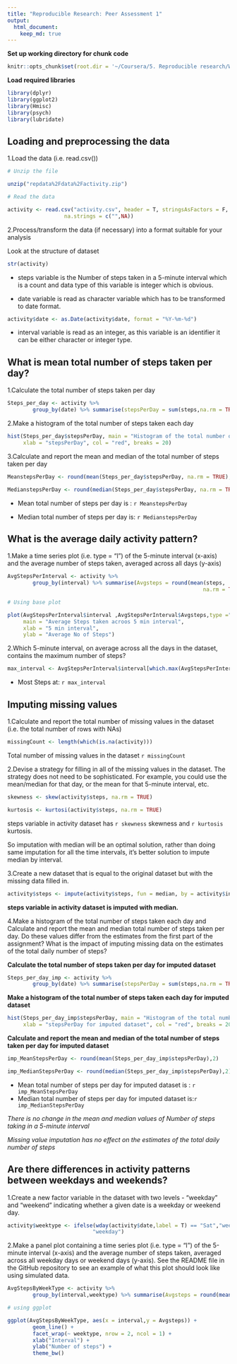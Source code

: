```yaml
---
title: "Reproducible Research: Peer Assessment 1"
output: 
  html_document:
    keep_md: true
---
```


**Set up working directory for chunk code**

```r
knitr::opts_chunk$set(root.dir = '~/Coursera/5. Reproducible research/Week 2')
```

**Load required libraries**

```r
library(dplyr)
library(ggplot2)
library(Hmisc)
library(psych)
library(lubridate)
```

## Loading and preprocessing the data

1.Load the data (i.e. read.csv())

```r
# Unzip the file

unzip("repdata%2Fdata%2Factivity.zip")

# Read the data 

activity <- read.csv("activity.csv", header = T, stringsAsFactors = F, 
                  na.strings = c("",NA))

```

2.Process/transform the data (if necessary) into a format suitable for your analysis  
  
Look at the structure of dataset

```r

str(activity)

```

* steps variable is the Number of steps taken in a 5-minute interval which is a count and data type of this variable is integer which is obvious.    
 
* date variable is read as character variable which has to be transformed to date format.  

```r

activity$date <- as.Date(activity$date, format = "%Y-%m-%d")

```

* interval variable is read as an integer, as this variable is an identifier it can be either character or integer type. 


## What is mean total number of steps taken per day?

1.Calculate the total number of steps taken per day

```r
Steps_per_day <- activity %>% 
        group_by(date) %>% summarise(stepsPerDay = sum(steps,na.rm = TRUE))

```

2.Make a histogram of the total number of steps taken each day

```r
hist(Steps_per_day$stepsPerDay, main = "Histogram of the total number of steps taken each day", 
     xlab = "stepsPerDay", col = "red", breaks = 20)

```

3.Calculate and report the mean and median of the total number of steps taken per day

```r

MeanstepsPerDay <- round(mean(Steps_per_day$stepsPerDay, na.rm = TRUE),2)

MedianstepsPerDay <- round(median(Steps_per_day$stepsPerDay, na.rm = TRUE),2)

```

* Mean total number of steps per day is : `r MeanstepsPerDay`  

* Median total number of steps per day is:  `r MedianstepsPerDay`  

## What is the average daily activity pattern?

1.Make a time series plot (i.e. type = "l") of the 5-minute interval (x-axis) and the average number of steps taken, averaged across all days (y-axis)

```r

AvgStepsPerInterval <- activity %>% 
        group_by(interval) %>% summarise(Avgsteps = round(mean(steps,
                                                              na.rm = TRUE),2))

# Using base plot

plot(AvgStepsPerInterval$interval ,AvgStepsPerInterval$Avgsteps,type ="l",
     main = "Average Steps taken acroos 5 min interval",
     xlab = "5 min interval",
     ylab = "Average No of Steps")

```

2.Which 5-minute interval, on average across all the days in the dataset, contains the maximum number of steps?

```r
max_interval <- AvgStepsPerInterval$interval[which.max(AvgStepsPerInterval$Avgsteps)]
```

* Most Steps at: `r max_interval`

## Imputing missing values

1.Calculate and report the total number of missing values in the dataset (i.e. the total number of rows with NAs)

```r
missingCount <- length(which(is.na(activity)))
```

Total number of missing values in the dataset `r missingCount`  

2.Devise a strategy for filling in all of the missing values in the dataset. The strategy does not need to be sophisticated. For example, you could use the mean/median for that day, or the mean for that 5-minute interval, etc.  

```r

skewness <- skew(activity$steps, na.rm = TRUE)

kurtosis <- kurtosi(activity$steps, na.rm = TRUE)

```

steps variable in activity dataset has `r skewness` skewness and 
`r kurtosis` kurtosis.  

So imputation with median will be an optimal solution, rather than doing same imputation for all the time intervals, it's better solution to impute median by interval.   

3.Create a new dataset that is equal to the original dataset but with the missing data filled in.

```r

activity$steps <- impute(activity$steps, fun = median, by = activity$interval)

```

**steps variable in activity dataset is imputed with median.**

4.Make a histogram of the total number of steps taken each day and Calculate and report the mean and median total number of steps taken per day. Do these values differ from the estimates from the first part of the assignment? What is the impact of imputing missing data on the estimates of the total daily number of steps?

**Calculate the total number of steps taken per day for imputed dataset**

```r

Steps_per_day_imp <- activity %>% 
        group_by(date) %>% summarise(stepsPerDay = sum(steps,na.rm = TRUE))

```

**Make a histogram of the total number of steps taken each day for imputed dataset**

```r
hist(Steps_per_day_imp$stepsPerDay, main = "Histogram of the total number of steps taken each day for Imputed dataset", 
     xlab = "stepsPerDay for imputed dataset", col = "red", breaks = 20)

```

**Calculate and report the mean and median of the total number of steps taken per day for imputed dataset**

```r

imp_MeanStepsPerDay <- round(mean(Steps_per_day_imp$stepsPerDay),2)

imp_MedianStepsPerDay <- round(median(Steps_per_day_imp$stepsPerDay),2)

```

* Mean total number of steps per day for imputed dataset is : `r imp_MeanStepsPerDay`  
* Median total number of steps per day for imputed dataset is:`r imp_MedianStepsPerDay`  

_There is no change in the mean and median values of Number of steps taking in a 5-minute interval_  

_Missing value imputation has no effect on the estimates of the  total daily number of steps_

## Are there differences in activity patterns between weekdays and weekends?

1.Create a new factor variable in the dataset with two levels - "weekday" and "weekend" indicating whether a given date is a weekday or weekend day.

```r
activity$weektype <- ifelse(wday(activity$date,label = T) == "Sat","weekend",
                           "weekday")
```

2.Make a panel plot containing a time series plot (i.e. type = "l") of the 5-minute interval (x-axis) and the average number of steps taken, averaged across all weekday days or weekend days (y-axis). See the README file in the GitHub repository to see an example of what this plot should look like using simulated data.

```r

AvgStepsByWeekType <- activity %>% 
        group_by(interval,weektype) %>% summarise(Avgsteps = round(mean(steps,na.rm = TRUE),2))

# using ggplot

ggplot(AvgStepsByWeekType, aes(x = interval,y = Avgsteps)) + 
        geom_line() + 
        facet_wrap(~ weektype, nrow = 2, ncol = 1) +
        xlab("Interval") + 
        ylab("Number of steps") + 
        theme_bw()

```
